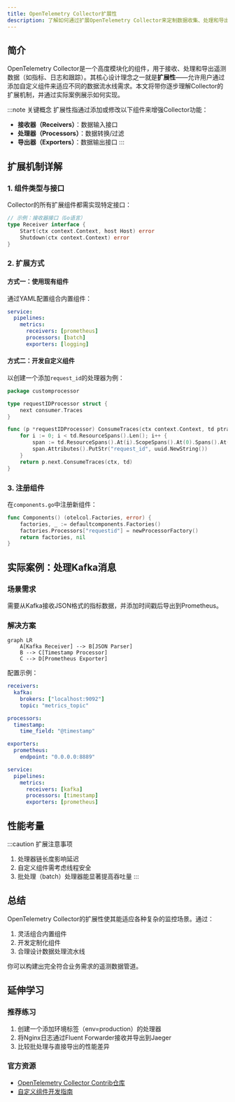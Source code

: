 ```yaml
---
title: OpenTelemetry Collector扩展性
description: 了解如何通过扩展OpenTelemetry Collector来定制数据收集、处理和导出流程，满足特定监控需求。
---
```


## 简介

OpenTelemetry Collector是一个高度模块化的组件，用于接收、处理和导出遥测数据（如指标、日志和跟踪）。其核心设计理念之一就是**扩展性**——允许用户通过添加自定义组件来适应不同的数据流水线需求。本文将带你逐步理解Collector的扩展机制，并通过实际案例展示如何实现。

:::note 关键概念
扩展性指通过添加或修改以下组件来增强Collector功能：
- **接收器（Receivers）**：数据输入接口
- **处理器（Processors）**：数据转换/过滤
- **导出器（Exporters）**：数据输出接口
:::

## 扩展机制详解

### 1. 组件类型与接口
Collector的所有扩展组件都需实现特定接口：

```go
// 示例：接收器接口（Go语言）
type Receiver interface {
    Start(ctx context.Context, host Host) error
    Shutdown(ctx context.Context) error
}
```

### 2. 扩展方式
#### 方式一：使用现有组件
通过YAML配置组合内置组件：

```yaml
service:
  pipelines:
    metrics:
      receivers: [prometheus]
      processors: [batch]
      exporters: [logging]
```

#### 方式二：开发自定义组件
以创建一个添加`request_id`的处理器为例：

```go
package customprocessor

type requestIDProcessor struct {
    next consumer.Traces
}

func (p *requestIDProcessor) ConsumeTraces(ctx context.Context, td ptrace.Traces) error {
    for i := 0; i < td.ResourceSpans().Len(); i++ {
        span := td.ResourceSpans().At(i).ScopeSpans().At(0).Spans().At(0)
        span.Attributes().PutStr("request_id", uuid.NewString())
    }
    return p.next.ConsumeTraces(ctx, td)
}
```

### 3. 注册组件
在`components.go`中注册新组件：

```go
func Components() (otelcol.Factories, error) {
    factories, _ := defaultcomponents.Factories()
    factories.Processors["requestid"] = newProcessorFactory()
    return factories, nil
}
```

## 实际案例：处理Kafka消息

### 场景需求
需要从Kafka接收JSON格式的指标数据，并添加时间戳后导出到Prometheus。

### 解决方案
```mermaid
graph LR
    A[Kafka Receiver] --> B[JSON Parser]
    B --> C[Timestamp Processor]
    C --> D[Prometheus Exporter]
```

配置示例：
```yaml
receivers:
  kafka:
    brokers: ["localhost:9092"]
    topic: "metrics_topic"

processors:
  timestamp:
    time_field: "@timestamp"

exporters:
  prometheus:
    endpoint: "0.0.0.0:8889"

service:
  pipelines:
    metrics:
      receivers: [kafka]
      processors: [timestamp]
      exporters: [prometheus]
```

## 性能考量

:::caution 扩展注意事项
1. 处理器链长度影响延迟
2. 自定义组件需考虑线程安全
3. 批处理（batch）处理器能显著提高吞吐量
:::

## 总结

OpenTelemetry Collector的扩展性使其能适应各种复杂的监控场景。通过：
1. 灵活组合内置组件
2. 开发定制化组件
3. 合理设计数据处理流水线

你可以构建出完全符合业务需求的遥测数据管道。

## 延伸学习

### 推荐练习
1. 创建一个添加环境标签（env=production）的处理器
2. 将Nginx日志通过Fluent Forwarder接收并导出到Jaeger
3. 比较批处理与直接导出的性能差异

### 官方资源
- [OpenTelemetry Collector Contrib仓库](https://github.com/open-telemetry/opentelemetry-collector-contrib)
- [自定义组件开发指南](https://opentelemetry.io/docs/collector/custom-components/)